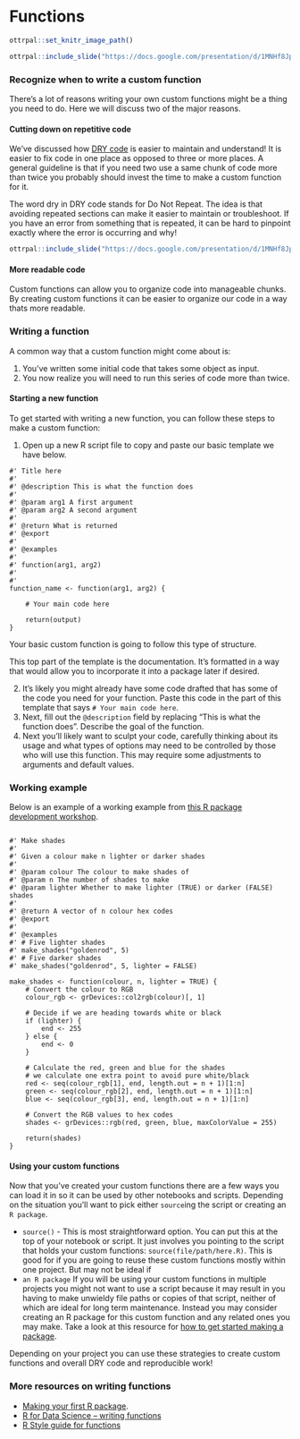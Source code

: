 
# Functions

```r
ottrpal::set_knitr_image_path()
```

```r
ottrpal::include_slide("https://docs.google.com/presentation/d/1MNHf8JpolaEP_vQ_kB-1xRBF9wo3haCArRu117hBoHA/edit#slide=id.g21a84b32106_0_53")
```

### Recognize when to write a custom function

There's a lot of reasons writing your own custom functions might be a thing you need to do. Here we will discuss two of the major reasons.

#### Cutting down on repetitive code

We've discussed how [DRY code](https://hutchdatascience.org/Tools_for_Reproducible_Workflows_in_R/reproducible-code.html#is-dry-dont-repeat-yourself) is easier to maintain and understand! It is easier to fix code in one place as opposed to three or more places. A general guideline is that if you need two use a same chunk of code more than twice you probably should invest the time to make a custom function for it.

:::dictionary
The word dry in DRY code stands for Do Not Repeat. The idea is that avoiding repeated sections can make it easier to maintain or troubleshoot. If you have an error from something that is repeated, it can be hard to pinpoint exactly where the error is occurring and why!
:::
```r
ottrpal::include_slide("https://docs.google.com/presentation/d/1MNHf8JpolaEP_vQ_kB-1xRBF9wo3haCArRu117hBoHA/edit#slide=id.g341450bc187_100_5")
```

#### More readable code

Custom functions can allow you to organize code into manageable chunks.
By creating custom functions it can be easier to organize our code in a way thats more readable.


### Writing a function

A common way that a custom function might come about is:

1. You've written some initial code that takes some object as input.
2. You now realize you will need to run this series of code more than twice.


#### Starting a new function

To get started with writing a new function, you can follow these steps to make a custom function:

1. Open up a new R script file to copy and paste our basic template we have below.
```
#' Title here
#'
#' @description This is what the function does
#'
#' @param arg1 A first argument
#' @param arg2 A second argument
#'
#' @return What is returned
#' @export
#'
#' @examples
#'
#' function(arg1, arg2)
#'
#'
function_name <- function(arg1, arg2) {

    # Your main code here

    return(output)
}
```
Your basic custom function is going to follow this type of structure.


This top part of the template is the documentation. It's formatted in a way that would allow you to incorporate it into a package later if desired.

2. It's likely you might already have some code drafted that has some of the code you need for your function. Paste this code in the part of this template that says `# Your main code here`.
3. Next, fill out the `@description` field by replacing "This is what the function does". Describe the goal of the function.
4. Next you'll likely want to sculpt your code, carefully thinking about its usage  and what types of options may need to be controlled by those who will use this function. This may require some adjustments to arguments and default values.

### Working example

Below is an example of a working example from [this R package development workshop](https://combine-australia.github.io/r-pkg-dev/functions.html).
```

#' Make shades
#'
#' Given a colour make n lighter or darker shades
#'
#' @param colour The colour to make shades of
#' @param n The number of shades to make
#' @param lighter Whether to make lighter (TRUE) or darker (FALSE) shades
#'
#' @return A vector of n colour hex codes
#' @export
#'
#' @examples
#' # Five lighter shades
#' make_shades("goldenrod", 5)
#' # Five darker shades
#' make_shades("goldenrod", 5, lighter = FALSE)

make_shades <- function(colour, n, lighter = TRUE) {
    # Convert the colour to RGB
    colour_rgb <- grDevices::col2rgb(colour)[, 1]

    # Decide if we are heading towards white or black
    if (lighter) {
        end <- 255
    } else {
        end <- 0
    }

    # Calculate the red, green and blue for the shades
    # we calculate one extra point to avoid pure white/black
    red <- seq(colour_rgb[1], end, length.out = n + 1)[1:n]
    green <- seq(colour_rgb[2], end, length.out = n + 1)[1:n]
    blue <- seq(colour_rgb[3], end, length.out = n + 1)[1:n]

    # Convert the RGB values to hex codes
    shades <- grDevices::rgb(red, green, blue, maxColorValue = 255)

    return(shades)
}
```

#### Using your custom functions

Now that you've created your custom functions there are a few ways you can load it in so it can be used by other notebooks and scripts. Depending on the situation you'll want to pick either `source`ing the script or creating an `R package`.

- `source()` - This is most straightforward option. You can put this at the top of your notebook or script. It just involves you pointing to the script that holds your custom functions: `source(file/path/here.R)`. This is good for if you are going to reuse these custom functions mostly within one project. But may not be ideal if
- `an R package` If you will be using your custom functions in multiple projects you might not want to use a script because it may result in you having to make unwieldy file paths or copies of that script, neither of which are ideal for long term maintenance. Instead you may consider creating an R package for this custom function and any related ones you may make. Take a look at this resource for [how to get started making a package](https://tinyheero.github.io/jekyll/update/2015/07/26/making-your-first-R-package.html).

Depending on your project you can use these strategies to create custom functions and overall DRY code and reproducible work!

### More resources on writing functions

- [Making your first R package](https://tinyheero.github.io/jekyll/update/2015/07/26/making-your-first-R-package.html).
- [R for Data Science -- writing functions](https://r4ds.had.co.nz/functions.html)
- [R Style guide for functions](https://style.tidyverse.org/functions.html)
